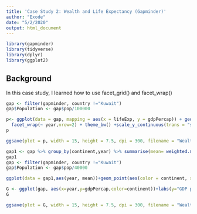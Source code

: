 ```yaml
---
title: 'Case Study 2: Wealth and Life Expectancy (Gapminder)'
author: "Exode"
date: "5/2/2020"
output: html_document
---
```

```r
library(gapminder)
library(tidyverse)
library(dplyr)
library(ggplot2)
```

## Background

In this case study, I learned how to use facet_grid() and facet_wrap()

```r
gap <- filter(gapminder, country !="Kuwait")
gap$Population <- gap$pop/100000

```

```r
p<- ggplot(data = gap, mapping = aes(x = lifeExp, y = gdpPercap)) + geom_point(mapping = aes(color = continent, size = Population))+
  facet_wrap(~ year,nrow=2) + theme_bw() +scale_y_continuous(trans = "sqrt")
p

```
```r
ggsave(plot = p, width = 15, height = 7.5, dpi = 300, filename = "WealthAndLifeExpectancy1.png")
```

```r
gap1 <- gap %>% group_by(continent,year) %>% summarise(mean= weighted.mean(gdpPercap),pop=mean(Population))
gap1
gap <- filter(gapminder, country !="Kuwait")
gap$Population <- gap$pop/40000
```


```r
ggplot(data = gap1,aes(year, mean))+geom_point(aes(color = continent, size =pop))+facet_wrap(~continent) +labs(y="GDP per Capita",size="Population(100k")+ theme_bw() +scale_y_continuous(trans = "sqrt")+geom_path(aes(linetype=continent))
```

```r
G <- ggplot(gap, aes(x=year,y=gdpPercap,color=continent))+labs(y="GDP per Capita",size="Population(100k)")+geom_point(mapping=aes(size=Population))+facet_wrap(~continent,nrow=3)+geom_line(aes(x=year,y=gdpPercap,group=country))+theme_bw()+geom_line(data=gap1,aes(y=mean),color="black")+geom_point(data=gap1, aes(y=mean),color="black")+scale_y_continuous(trans = "sqrt")
G
```

```r
ggsave(plot = G, width = 15, height = 7.5, dpi = 300, filename = "WealthAndLifeExpectancy2.png")
```

